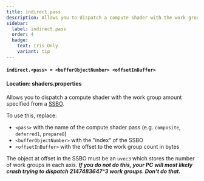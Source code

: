 ```yaml
---
title: indirect.pass
description: Allows you to dispatch a compute shader with the work group amount specified from a SSBO.
sidebar:
  label: indirect.pass
  order: 4
  badge:
    text: Iris Only
    variant: tip
---
```


#### `indirect.<pass> = <bufferObjectNumber> <offsetInBuffer>`

#### Location: shaders.properties

Allows you to dispatch a compute shader with the work group amount specified from a [SSBO](/reference/buffers/ssbo).

To use this, replace:
- `<pass>` with the name of the compute shader pass (e.g. `composite`, `deferred1`, `prepare8`)
- `<bufferObjectNumber>` with the "index" of the SSBO
- `<offsetInBuffer>` with the offset to the work group count in bytes

The object at offset in the SSBO must be an `uvec3` which stores the number of work groups in each axis. ***If you do not do this, your PC will most likely crash trying to dispatch 2147483647^3 work groups. Don't do that.***